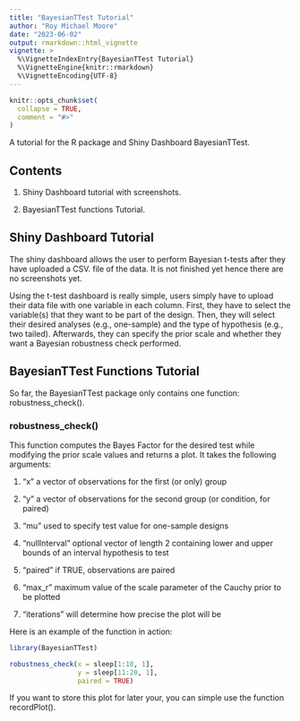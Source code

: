 ```yaml
---
title: "BayesianTTest Tutorial"
author: "Roy Michael Moore"
date: "2023-06-02"
output: rmarkdown::html_vignette
vignette: >
  %\VignetteIndexEntry{BayesianTTest Tutorial}
  %\VignetteEngine{knitr::rmarkdown}
  %\VignetteEncoding{UTF-8}
---
```


```r
knitr::opts_chunk$set(
  collapse = TRUE,
  comment = "#>"
)
```

A tutorial for the R package and Shiny Dashboard BayesianTTest.

## Contents

1. Shiny Dashboard tutorial with screenshots.

1. BayesianTTest functions Tutorial.


## Shiny Dashboard Tutorial

The shiny dashboard allows the user to perform Bayesian t-tests after they have uploaded a CSV. file of the data. It is not finished yet hence there are no screenshots yet. 

Using the t-test dashboard is really simple, users simply have to upload their data file with one variable in each column. First, they have to select the variable(s) that they want to be part of the design. Then, they will select their desired analyses (e.g., one-sample) and the type of hypothesis (e.g., two tailed). Afterwards, they can specify the prior scale and whether they want a Bayesian robustness check performed.



## BayesianTTest Functions Tutorial

So far, the BayesianTTest package only contains one function: robustness_check().


### robustness_check()

This function computes the Bayes Factor for the desired test while modifying the prior scale values and returns a plot. It takes the following arguments:

1. "x" a vector of observations for the first (or only) group

1. "y" a vector of observations for the second group (or condition, for paired)

1. "mu" used to specify test value for one-sample designs

1. "nullInterval" optional vector of length 2 containing lower and upper bounds of an interval hypothesis to test

1. "paired" if TRUE, observations are paired

1. "max_r" maximum value of the scale parameter of the Cauchy prior to be plotted

1. "iterations" will determine how precise the plot will be

Here is an example of the function in action:

```r
library(BayesianTTest)

robustness_check(x = sleep[1:10, 1],
                 y = sleep[11:20, 1],
                 paired = TRUE)
```

If you want to store this plot for later your, you can simple use the function recordPlot().

